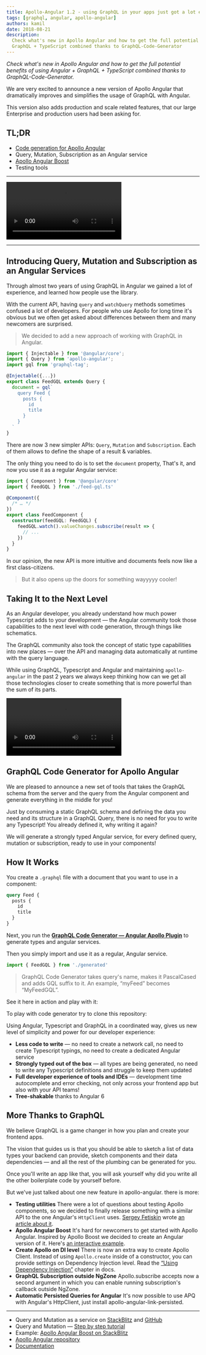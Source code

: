 ```yaml
---
title: Apollo-Angular 1.2 - using GraphQL in your apps just got a lot easier!
tags: [graphql, angular, apollo-angular]
authors: kamil
date: 2018-08-21
description:
  Check what's new in Apollo Angular and how to get the full potential benefits of using Angular +
  GraphQL + TypeScript combined thanks to GraphQL-Code-Generator
---
```


_Check what's new in Apollo Angular and how to get the full potential benefits of using Angular +
GraphQL + TypeScript combined thanks to GraphQL-Code-Generator._

We are very excited to announce a new version of Apollo Angular that dramatically improves and
simplifies the usage of GraphQL with Angular.

This version also adds production and scale related features, that our large Enterprise and
production users had been asking for.

## TL;DR

- [Code generation for Apollo Angular](https://graphql-code-generator.com/docs/plugins/typescript-apollo-angular)
- Query, Mutation, Subscription as an Angular service
- [Apollo Angular Boost](https://npmjs.com/package/apollo-angular-boost)
- Testing tools

---

<Video
  src="https://youtube.com/embed/KGBPODrjtKA"
  title="GraphQL Code Generator  -  Angular Apollo Template"
/>

---

## Introducing Query, Mutation and Subscription as an Angular Services

Through almost two years of using GraphQL in Angular we gained a lot of experience, and learned how
people use the library.

With the current API, having `query` and `watchQuery` methods sometimes confused a lot of
developers. For people who use Apollo for long time it's obvious but we often get asked about
differences between them and many newcomers are surprised.

> We decided to add a new approach of working with GraphQL in Angular.

```ts
import { Injectable } from '@angular/core';
import { Query } from 'apollo-angular';
import gql from 'graphql-tag';

@Injectable({...})
export class FeedGQL extends Query {
  document = gql`
    query Feed {
      posts {
        id
        title
      }
    }
  `
}
```

There are now 3 new simpler APIs: `Query`, `Mutation` and `Subscription`. Each of them allows to
define the shape of a result & variables.

The only thing you need to do is to set the `document` property, That's it, and now you use it as a
regular Angular service:

```ts
import { Component } from '@angular/core'
import { FeedGQL } from './feed-gql.ts'

@Component({
  /* … */
})
export class FeedComponent {
  constructor(feedGQL: FeedGQL) {
    feedGQL.watch().valueChanges.subscribe(result => {
      // ...
    })
  }
}
```

In our opinion, the new API is more intuitive and documents feels now like a first class-citizens.

> But it also opens up the doors for something wayyyyy cooler!

## Taking It to the Next Level

As an Angular developer, you already understand how much power Typescript adds to your development —
the Angular community took those capabilities to the next level with code generation, through things
like schematics.

The GraphQL community also took the concept of static type capabilities into new places — over the
API and managing data automatically at runtime with the query language.

While using GraphQL, Typescript and Angular and maintaining `apollo-angular` in the past 2 years we
always keep thinking how can we get all those technologies closer to create something that is more
powerful than the sum of its parts.

<Video
  src="./861767ce574bfae276f842a1c7046ec4.webm"
  title="Ever wondered how GraphQL Code Generator works?"
/>

## GraphQL Code Generator for Apollo Angular

We are pleased to announce a new set of tools that takes the GraphQL schema from the server and the
query from the Angular component and generate everything in the middle for you!

Just by consuming a static GraphQL schema and defining the data you need and its structure in a
GraphQL Query, there is no need for you to write any Typescript! You already defined it, why writing
it again?

We will generate a strongly typed Angular service, for every defined query, mutation or
subscription, ready to use in your components!

## How It Works

You create a `.graphql` file with a document that you want to use in a component:

```graphql
query Feed {
  posts {
    id
    title
  }
}
```

Next, you run the
[**GraphQL Code Generator — Angular Apollo Plugin**](https://graphql-code-generator.com/docs/plugins/typescript-apollo-angular)
to generate types and angular services.

Then you simply import and use it as a regular, Angular service.

```js
import { FeedGQL } from './generated'
```

> GraphQL Code Generator takes query's name, makes it PascalCased and adds GQL suffix to it. An
> example, “myFeed” becomes “MyFeedGQL”.

See it here in action and play with it:

<StackBlitz stackBlitzId="apollo-angular-code-generator-example" file="app/list.component.ts" />

To play with code generator try to clone this repository:

<LinkPreview link="https://github.com/kamilkisiela/apollo-angular-services" />

Using Angular, Typescript and GraphQL in a coordinated way, gives us new level of simplicity and
power for our developer experience:

- **Less code to write** — no need to create a network call, no need to create Typescript typings,
  no need to create a dedicated Angular service
- **Strongly typed out of the box** — all types are being generated, no need to write any Typescript
  definitions and struggle to keep them updated
- **Full developer experience of tools and IDEs** — development time autocomplete and error
  checking, not only across your frontend app but also with your API teams!
- **Tree-shakable** thanks to Angular 6

## More Thanks to GraphQL

We believe GraphQL is a game changer in how you plan and create your frontend apps.

The vision that guides us is that you should be able to sketch a list of data types your backend can
provide, sketch components and their data dependencies — and all the rest of the plumbing can be
generated for you.

Once you'll write an app like that, you will ask yourself why did you write all the other
boilerplate code by yourself before.

But we've just talked about one new feature in apollo-angular. there is more:

- **Testing utilities** There were a lot of questions about testing Apollo components, so we decided
  to finally release something with a similar API to the one Angular's `HttpClient` uses.
  [Sergey Fetiskin](https://medium.com/@sergeyfetiskin?source=post_header_lockup) wrote
  [an article about it](https://medium.com/@sergeyfetiskin/testing-apollo-graphql-in-your-angular-application-595f0a04aad3).
- **Apollo Angular Boost** It's hard for newcomers to get started with Apollo Angular. Inspired by
  Apollo Boost we decided to create an Angular version of it. Here's
  [an interactive example](https://stackblitz.com/edit/simple-apollo-angular-boost-example).
- **Create Apollo on DI level** There is now an extra way to create Apollo Client. Instead of using
  `Apollo.create` inside of a constructor, you can provide settings on Dependency Injection level.
  Read the
  [“Using Dependency Injection”](https://apollographql.com/docs/angular/basics/setup.html#using-dependency-injection)
  chapter in docs.
- **GraphQL Subscription outside NgZone** Apollo.subscribe accepts now a second argument in which
  you can enable running subscription's callback outside NgZone.
- **Automatic Persisted Queries for Angular** It's now possible to use APQ with Angular's
  HttpClient, just install apollo-angular-link-persisted.

---

- Query and Mutation as a service on
  [StackBlitz](https://stackblitz.com/edit/apollo-angular-services) and
  [GitHub](https://github.com/kamilkisiela/apollo-angular-services)
- Query and Mutation —
  [Step by step tutorial](https://github.com/kamilkisiela/apollo-angular-introduction)
- Example:
  [Apollo Angular Boost on StackBlitz](https://stackblitz.com/edit/basic-apollo-angular-app)
- [Apollo Angular repository](https://github.com/apollographql/apollo-angular)
- [Documentation](https://apollographql.com/docs/angular/basics/services.html)
